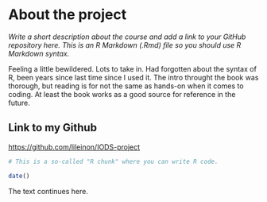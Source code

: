 
# About the project

*Write a short description about the course and add a link to your GitHub repository here. This is an R Markdown (.Rmd) file so you should use R Markdown syntax.*

Feeling a little bewildered. Lots to take in. Had forgotten about the syntax of R, been years since last time since I used it. The intro throught the book was thorough, but reading is for not the same as hands-on when it comes to coding. At least the book works as a good source for reference in the future.


## Link to my Github
<https://github.com/lileinon/IODS-project>

```r
# This is a so-called "R chunk" where you can write R code.

date()

```
The text continues here.

